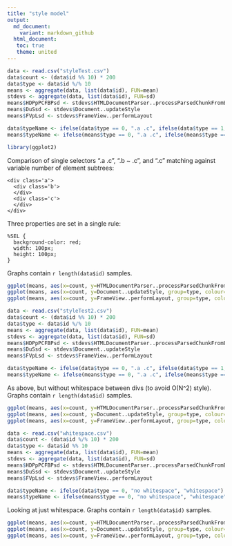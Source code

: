 ```yaml
---
title: "style model"
output:
  md_document:
    variant: markdown_github
  html_document:
   toc: true
   theme: united
---
```


```r
data <- read.csv("styleTest.csv")
data$count <- (data$id %% 10) * 200
data$type <- data$id %/% 10
means <- aggregate(data, list(data$id), FUN=mean)
stdevs <- aggregate(data, list(data$id), FUN=sd)
means$HDPpPCFBPsd <- stdevs$HTMLDocumentParser..processParsedChunkFromBackgroundParser
means$DuSsd <- stdevs$Document..updateStyle
means$FVpLsd <- stdevs$FrameView..performLayout

data$typeName <- ifelse(data$type == 0, ".a .c", ifelse(data$type == 1, ".b ~ .c", ".c"))
means$typeName <- ifelse(means$type == 0, ".a .c", ifelse(means$type == 1, ".b ~ .c", ".c"))

library(ggplot2)

```

Comparison of single selectors ".a .c", ".b ~ .c", and ".c" matching against variable number of element subtrees:

```
<div class='a'>
  <div class='b'>
  </div>
  <div class='c'>
  </div>
</div>
```

Three properties are set in a single rule:

```
%SEL {
  background-color: red;
  width: 100px;
  height: 100px;
}
```

Graphs contain `r length(data$id)` samples.

```r
ggplot(means, aes(x=count, y=HTMLDocumentParser..processParsedChunkFromBackgroundParser, group=type, colour=typeName)) + geom_line(aes(y=HTMLDocumentParser..processParsedChunkFromBackgroundParser-HDPpPCFBPsd), linetype=2) +  geom_line(aes(y=HTMLDocumentParser..processParsedChunkFromBackgroundParser+HDPpPCFBPsd), linetype=2) + geom_line(size=1.1)
ggplot(means, aes(x=count, y=Document..updateStyle, group=type, colour=typeName)) + geom_line(aes(y=Document..updateStyle-DuSsd), linetype=2) + geom_line(aes(y=Document..updateStyle+DuSsd), linetype=2) + geom_line(size=1.1)
ggplot(means, aes(x=count, y=FrameView..performLayout, group=type, colour=typeName)) + geom_line(aes(y=FrameView..performLayout-FVpLsd), linetype=2) +geom_line(aes(y=FrameView..performLayout+FVpLsd), linetype=2) + geom_line(size=1.1)
```


```r
data <- read.csv("styleTest2.csv")
data$count <- (data$id %% 10) * 200
data$type <- data$id %/% 10
means <- aggregate(data, list(data$id), FUN=mean)
stdevs <- aggregate(data, list(data$id), FUN=sd)
means$HDPpPCFBPsd <- stdevs$HTMLDocumentParser..processParsedChunkFromBackgroundParser
means$DuSsd <- stdevs$Document..updateStyle
means$FVpLsd <- stdevs$FrameView..performLayout

data$typeName <- ifelse(data$type == 0, ".a .c", ifelse(data$type == 1, ".b ~ .c", ".c"))
means$typeName <- ifelse(means$type == 0, ".a .c", ifelse(means$type == 1, ".b ~ .c", ".c"))
```

As above, but without whitespace between divs (to avoid O(N^2) style). Graphs contain `r length(data$id)` samples.


```r
ggplot(means, aes(x=count, y=HTMLDocumentParser..processParsedChunkFromBackgroundParser, group=type, colour=typeName)) + geom_line(aes(y=HTMLDocumentParser..processParsedChunkFromBackgroundParser-HDPpPCFBPsd), linetype=2) +  geom_line(aes(y=HTMLDocumentParser..processParsedChunkFromBackgroundParser+HDPpPCFBPsd), linetype=2) + geom_line(size=1.1)
ggplot(means, aes(x=count, y=Document..updateStyle, group=type, colour=typeName)) + geom_line(aes(y=Document..updateStyle-DuSsd), linetype=2) + geom_line(aes(y=Document..updateStyle+DuSsd), linetype=2) + geom_line(size=1.1)
ggplot(means, aes(x=count, y=FrameView..performLayout, group=type, colour=typeName)) + geom_line(aes(y=FrameView..performLayout-FVpLsd), linetype=2) +geom_line(aes(y=FrameView..performLayout+FVpLsd), linetype=2) + geom_line(size=1.1)
```

```r
data <- read.csv("whitespace.csv")
data$count <- (data$id %/% 10) * 200
data$type <- data$id %% 10
means <- aggregate(data, list(data$id), FUN=mean)
stdevs <- aggregate(data, list(data$id), FUN=sd)
means$HDPpPCFBPsd <- stdevs$HTMLDocumentParser..processParsedChunkFromBackgroundParser
means$DuSsd <- stdevs$Document..updateStyle
means$FVpLsd <- stdevs$FrameView..performLayout

data$typeName <- ifelse(data$type == 0, "no whitespace", "whitespace")
means$typeName <- ifelse(means$type == 0, "no whitespace", "whitespace")
```

Looking at just whitespace. Graphs contain `r length(data$id)` samples.

```r
ggplot(means, aes(x=count, y=HTMLDocumentParser..processParsedChunkFromBackgroundParser, group=type, colour=typeName)) + geom_line(aes(y=HTMLDocumentParser..processParsedChunkFromBackgroundParser-HDPpPCFBPsd), linetype=2) +  geom_line(aes(y=HTMLDocumentParser..processParsedChunkFromBackgroundParser+HDPpPCFBPsd), linetype=2) + geom_line(size=1.1)
ggplot(means, aes(x=count, y=Document..updateStyle, group=type, colour=typeName)) + geom_line(aes(y=Document..updateStyle-DuSsd), linetype=2) + geom_line(aes(y=Document..updateStyle+DuSsd), linetype=2) + geom_line(size=1.1)
ggplot(means, aes(x=count, y=FrameView..performLayout, group=type, colour=typeName)) + geom_line(aes(y=FrameView..performLayout-FVpLsd), linetype=2) +geom_line(aes(y=FrameView..performLayout+FVpLsd), linetype=2) + geom_line(size=1.1)
```